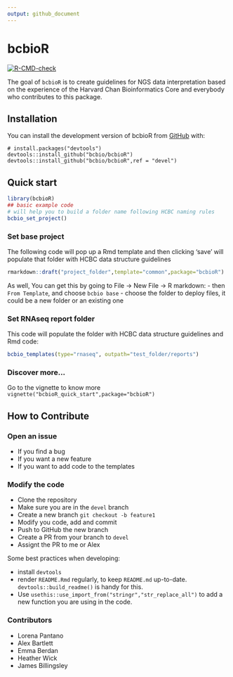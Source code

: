 ```yaml
---
output: github_document
---
```


# bcbioR

<!-- badges: start -->

[![R-CMD-check](https://github.com/bcbio/bcbioR/actions/workflows/R-CMD-check.yaml/badge.svg)](https://github.com/bcbio/bcbioR/actions/workflows/R-CMD-check.yaml) <!-- badges: end -->

The goal of `bcbioR` is to create guidelines for NGS data interpretation based on the experience of the Harvard Chan Bioinformatics Core and everybody who contributes to this package.

## Installation

You can install the development version of bcbioR from [GitHub](https://github.com/) with:

```
# install.packages("devtools")
devtools::install_github("bcbio/bcbioR")
devtools::install_github("bcbio/bcbioR",ref = "devel")
```

## Quick start

``` r
library(bcbioR)
## basic example code
# will help you to build a folder name following HCBC naming rules
bcbio_set_project()
```

### Set base project

The following code will pop up a Rmd template and then clicking 'save' will populate that folder with HCBC data structure guidelines

``` r
rmarkdown::draft("project_folder",template="common",package="bcbioR")
```

As well, You can get this by going to File -\> New File -\> R markdown: - then `From Template`, and choose `bcbio base` - choose the folder to deploy files, it could be a new folder or an existing one

### Set RNAseq report folder

This code will populate the folder with HCBC data structure guidelines and Rmd code:

``` r
bcbio_templates(type="rnaseq", outpath="test_folder/reports")
```

### Discover more...

Go to the vignette to know more `vignette("bcbioR_quick_start",package="bcbioR")`

## How to Contribute

### Open an issue

* If you find a bug
* If you want a new feature
* If you want to add code to the templates

### Modify the code

* Clone the repository
* Make sure you are in the `devel` branch
* Create a new branch `git checkout -b feature1`
* Modify you code, add and commit
* Push to GitHub the new branch
* Create a PR from your branch to `devel`
* Assignt the PR to me or Alex

Some best practices when developing:

* install `devtools`
* render `README.Rmd` regularly, to keep `README.md` up-to-date. `devtools::build_readme()` is handy for this.
* Use `usethis::use_import_from("stringr","str_replace_all")` to add a new function you are using in the code.

### Contributors

-   Lorena Pantano
-   Alex Bartlett
-   Emma Berdan
-   Heather Wick
-   James Billingsley
